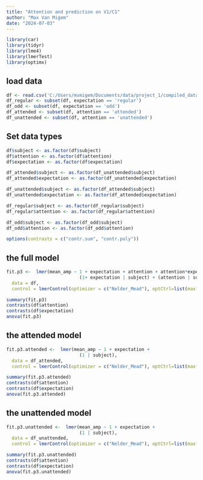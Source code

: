```yaml
---
title: "Attention and prediction on V1/C1"
author: "Max Van Migem"
date: "2024-07-03"
---
```


```r
library(car)
library(tidyr)
library(lme4)
library(lmerTest)
library(optimx)
```

## load data

```r
df <- read.csv('C:/Users/mvmigem/Documents/data/project_1/compiled_dataframes/p3_df.csv')
df_regular <- subset(df, expectation == 'regular')
df_odd <- subset(df, expectation == 'odd')
df_attended <- subset(df, attention == 'attended')
df_unattended <- subset(df, attention == 'unattended')
```

## Set data types

```r
df$subject <- as.factor(df$subject)
df$attention <- as.factor(df$attention)
df$expectation <- as.factor(df$expectation)

df_attended$subject <- as.factor(df_unattended$subject)
df_attended$expectation <- as.factor(df_unattended$expectation)

df_unattended$subject <- as.factor(df_attended$subject)
df_unattended$expectation <- as.factor(df_attended$expectation)

df_regular$subject <- as.factor(df_regular$subject)
df_regular$attention <- as.factor(df_regular$attention)

df_odd$subject <- as.factor(df_odd$subject)
df_odd$attention <- as.factor(df_odd$attention)

options(contrasts = c("contr.sum", "contr.poly"))
```

## the full model
```r
fit.p3 <-  lmer(mean_amp ~ 1 + expectation + attention + attention*expectation +
                           (1+ expectation | subject) + (attention | subject),
  data = df, 
  control = lmerControl(optimizer = c("Nelder_Mead"), optCtrl=list(maxfun=2e6)))

summary(fit.p3)
contrasts(df$attention)
contrasts(df$expectation)
anova(fit.p3)
```

## the attended model
```r
fit.p3.attended <-  lmer(mean_amp ~ 1 + expectation +
                           (1 | subject),
  data = df_attended, 
  control = lmerControl(optimizer = c("Nelder_Mead"), optCtrl=list(maxfun=2e6)))

summary(fit.p3.attended)
contrasts(df$attention)
contrasts(df$expectation)
anova(fit.p3.attended)
```

## the unattended model
```r
fit.p3.unattended <-  lmer(mean_amp ~ 1 + expectation +
                           (1 | subject),
  data = df_unattended, 
  control = lmerControl(optimizer = c("Nelder_Mead"), optCtrl=list(maxfun=2e6)))

summary(fit.p3.unattended)
contrasts(df$attention)
contrasts(df$expectation)
anova(fit.p3.unattended)
```
